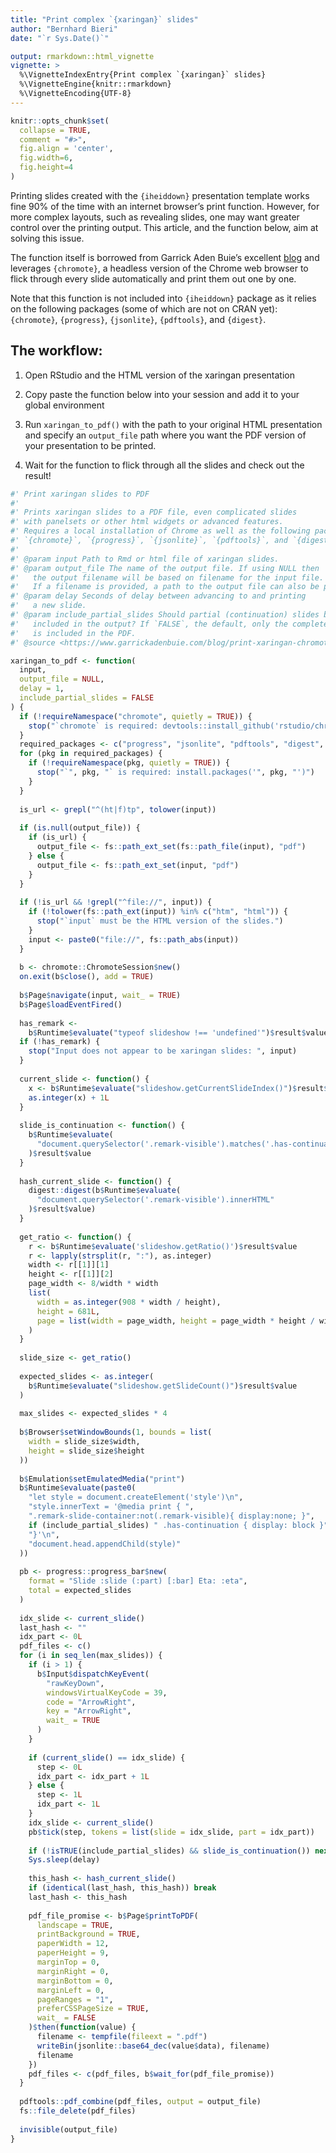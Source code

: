 ```yaml
---
title: "Print complex `{xaringan}` slides"
author: "Bernhard Bieri"
date: "`r Sys.Date()`"

output: rmarkdown::html_vignette
vignette: >
  %\VignetteIndexEntry{Print complex `{xaringan}` slides}
  %\VignetteEngine{knitr::rmarkdown}
  %\VignetteEncoding{UTF-8}
---
```


```r
knitr::opts_chunk$set(
  collapse = TRUE,
  comment = "#>",
  fig.align = 'center',
  fig.width=6,
  fig.height=4
)
```

Printing slides created with the `{iheiddown}` presentation template works
fine 90% of the time with an internet browser's print function. However,
for more complex layouts, such as revealing slides, one may want greater
control over the printing output. This article, and the function below,
aim at solving this issue.

The function itself is borrowed from Garrick Aden Buie's excellent
[blog](https://www.garrickadenbuie.com/blog/print-xaringan-chromote/) and
leverages `{chromote}`, a headless version of the Chrome web browser to flick
through every slide automatically and print them out one by one.

Note that this function is not included into `{iheiddown}` package as it relies
on the following packages (some of which are not on CRAN yet): `{chromote}`,
`{progress}`, `{jsonlite}`, `{pdftools}`, and `{digest}`.

## The workflow:

1. Open RStudio and the HTML version of the xaringan presentation

2. Copy paste the function below into your session and add it to your global
    environment

3. Run `xaringan_to_pdf()` with the path to your original HTML presentation
    and specify an `output_file` path where you want the PDF version of your
    presentation to be printed.

4. Wait for the function to flick through all the slides and check out the
   result!


```r
#' Print xaringan slides to PDF
#'
#' Prints xaringan slides to a PDF file, even complicated slides
#' with panelsets or other html widgets or advanced features.
#' Requires a local installation of Chrome as well as the following packages:
#' `{chromote}`, `{progress}`, `{jsonlite}`, `{pdftools}`, and `{digest}`.
#'
#' @param input Path to Rmd or html file of xaringan slides.
#' @param output_file The name of the output file. If using NULL then
#'   the output filename will be based on filename for the input file.
#'   If a filename is provided, a path to the output file can also be provided.
#' @param delay Seconds of delay between advancing to and printing
#'   a new slide.
#' @param include_partial_slides Should partial (continuation) slides be
#'   included in the output? If `FALSE`, the default, only the complete slide
#'   is included in the PDF.
#' @source <https://www.garrickadenbuie.com/blog/print-xaringan-chromote/>

xaringan_to_pdf <- function(
  input,
  output_file = NULL,
  delay = 1,
  include_partial_slides = FALSE
) {
  if (!requireNamespace("chromote", quietly = TRUE)) {
    stop("`chromote` is required: devtools::install_github('rstudio/chromote')")
  }
  required_packages <- c("progress", "jsonlite", "pdftools", "digest", "fs")
  for (pkg in required_packages) {
    if (!requireNamespace(pkg, quietly = TRUE)) {
      stop("`", pkg, "` is required: install.packages('", pkg, "')")
    }
  }
  
  is_url <- grepl("^(ht|f)tp", tolower(input))
  
  if (is.null(output_file)) {
    if (is_url) {
      output_file <- fs::path_ext_set(fs::path_file(input), "pdf")
    } else {
      output_file <- fs::path_ext_set(input, "pdf")
    }
  }
  
  if (!is_url && !grepl("^file://", input)) {
    if (!tolower(fs::path_ext(input)) %in% c("htm", "html")) {
      stop("`input` must be the HTML version of the slides.")
    }
    input <- paste0("file://", fs::path_abs(input))
  }
  
  b <- chromote::ChromoteSession$new()
  on.exit(b$close(), add = TRUE)
  
  b$Page$navigate(input, wait_ = TRUE)
  b$Page$loadEventFired()
  
  has_remark <-
    b$Runtime$evaluate("typeof slideshow !== 'undefined'")$result$value
  if (!has_remark) {
    stop("Input does not appear to be xaringan slides: ", input)
  }
  
  current_slide <- function() {
    x <- b$Runtime$evaluate("slideshow.getCurrentSlideIndex()")$result$value
    as.integer(x) + 1L
  }
  
  slide_is_continuation <- function() {
    b$Runtime$evaluate(
      "document.querySelector('.remark-visible').matches('.has-continuation')"
    )$result$value
  }
  
  hash_current_slide <- function() {
    digest::digest(b$Runtime$evaluate(
      "document.querySelector('.remark-visible').innerHTML"
    )$result$value)
  }
  
  get_ratio <- function() {
    r <- b$Runtime$evaluate('slideshow.getRatio()')$result$value
    r <- lapply(strsplit(r, ":"), as.integer)
    width <- r[[1]][1]
    height <- r[[1]][2]
    page_width <- 8/width * width
    list(
      width = as.integer(908 * width / height),
      height = 681L,
      page = list(width = page_width, height = page_width * height / width)
    )
  }
  
  slide_size <- get_ratio()
  
  expected_slides <- as.integer(
    b$Runtime$evaluate("slideshow.getSlideCount()")$result$value
  )
  
  max_slides <- expected_slides * 4
  
  b$Browser$setWindowBounds(1, bounds = list(
    width = slide_size$width,
    height = slide_size$height
  ))
  
  b$Emulation$setEmulatedMedia("print")
  b$Runtime$evaluate(paste0(
    "let style = document.createElement('style')\n",
    "style.innerText = '@media print { ",
    ".remark-slide-container:not(.remark-visible){ display:none; }",
    if (include_partial_slides) " .has-continuation { display: block }",
    "}'\n",
    "document.head.appendChild(style)"
  ))
  
  pb <- progress::progress_bar$new(
    format = "Slide :slide (:part) [:bar] Eta: :eta",
    total = expected_slides
  )
  
  idx_slide <- current_slide()
  last_hash <- ""
  idx_part <- 0L
  pdf_files <- c()
  for (i in seq_len(max_slides)) {
    if (i > 1) {
      b$Input$dispatchKeyEvent(
        "rawKeyDown",
        windowsVirtualKeyCode = 39,
        code = "ArrowRight",
        key = "ArrowRight",
        wait_ = TRUE
      )
    }
    
    if (current_slide() == idx_slide) {
      step <- 0L
      idx_part <- idx_part + 1L
    } else {
      step <- 1L
      idx_part <- 1L
    }
    idx_slide <- current_slide()
    pb$tick(step, tokens = list(slide = idx_slide, part = idx_part))
    
    if (!isTRUE(include_partial_slides) && slide_is_continuation()) next
    Sys.sleep(delay)
    
    this_hash <- hash_current_slide()
    if (identical(last_hash, this_hash)) break
    last_hash <- this_hash
    
    pdf_file_promise <- b$Page$printToPDF(
      landscape = TRUE,
      printBackground = TRUE,
      paperWidth = 12,
      paperHeight = 9,
      marginTop = 0,
      marginRight = 0,
      marginBottom = 0,
      marginLeft = 0,
      pageRanges = "1",
      preferCSSPageSize = TRUE,
      wait_ = FALSE
    )$then(function(value) {
      filename <- tempfile(fileext = ".pdf")
      writeBin(jsonlite::base64_dec(value$data), filename)
      filename
    })
    pdf_files <- c(pdf_files, b$wait_for(pdf_file_promise))
  }
  
  pdftools::pdf_combine(pdf_files, output = output_file)
  fs::file_delete(pdf_files)
  
  invisible(output_file)
}
```
